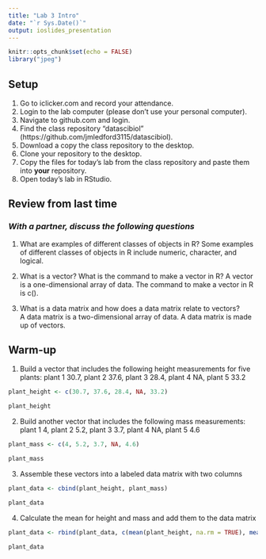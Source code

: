 ```yaml
---
title: "Lab 3 Intro"
date: "`r Sys.Date()`"
output: ioslides_presentation
---
```


```r
knitr::opts_chunk$set(echo = FALSE)
library("jpeg")
```

## Setup
1. Go to iclicker.com and record your attendance.
2. Login to the lab computer (please don't use your personal computer).  
3. Navigate to github.com and login.  
4. Find the class repository "datascibiol" (https://github.com/jmledford3115/datascibiol).  
5. Download a copy the class repository to the desktop.  
6. Clone your repository to the desktop.  
7. Copy the files for today's lab from the class repository and paste them into **your** repository.  
8. Open today's lab in RStudio.  

## Review from last time
### *With a partner, discuss the following questions*
1. What are examples of different classes of objects in R?
Some examples of different classes of objects in R include numeric, character, and logical.

2. What is a vector? What is the command to make a vector in R?
A vector is a one-dimensional array of data. The command to make a vector in R is c().

3. What is a data matrix and how does a data matrix relate to vectors?  
A data matrix is a two-dimensional array of data. A data matrix is made up of vectors.

## Warm-up
1. Build a vector that includes the following height measurements for five plants:
plant 1 30.7, plant 2 37.6, plant 3 28.4, plant 4 NA, plant 5 33.2
```r
plant_height <- c(30.7, 37.6, 28.4, NA, 33.2)

plant_height
```


2. Build another vector that includes the following mass measurements:
plant 1 4, plant 2 5.2, plant 3 3.7, plant 4 NA, plant 5 4.6
```r
plant_mass <- c(4, 5.2, 3.7, NA, 4.6)

plant_mass
```

3. Assemble these vectors into a labeled data matrix with two columns
```r
plant_data <- cbind(plant_height, plant_mass)

plant_data
```

4. Calculate the mean for height and mass and add them to the data matrix
```r
plant_data <- rbind(plant_data, c(mean(plant_height, na.rm = TRUE), mean(plant_mass, na.rm = TRUE)))

plant_data


```

